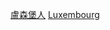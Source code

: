 {{Commonscat|People of Luxembourg by occupation}}

[[Category:盧森堡人|]]
[[Category:各職業諸國人物|Luxembourg]]